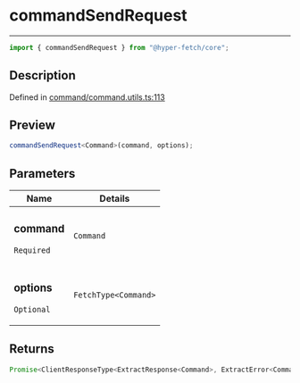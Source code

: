# commandSendRequest

<div class="api-docs__separator" data-reactroot="">

---

</div><div class="api-docs__import" data-reactroot="">

```ts
import { commandSendRequest } from "@hyper-fetch/core";
```

</div><div class="api-docs__section">

## Description

</div><div class="api-docs__description"><span class="api-docs__do-not-parse">

</span></div><p class="api-docs__definition">

Defined in
[command/command.utils.ts:113](https://github.com/BetterTyped/hyper-fetch/blob/993719ed/packages/core/src/command/command.utils.ts#L113)

</p><div class="api-docs__section">

## Preview

</div><div class="api-docs__preview fn">

```ts
commandSendRequest<Command>(command, options);
```

</div><div class="api-docs__section">

## Parameters

</div>
<div class="api-docs__parameters">
<table>
<thead><tr><th>Name</th><th>Details</th></tr></thead>
<tbody><tr param-data="command"><td class="api-docs__param-name required">

### command

`Required`

</td><td class="api-docs__param-type">

`Command`

</td></tr><tr param-data="options"><td class="api-docs__param-name optional">

### options

`Optional`

</td><td class="api-docs__param-type">

`FetchType<Command>`

</td></tr></tbody></table></div><div class="api-docs__section">

## Returns

</div><div class="api-docs__returns">

```ts
Promise<ClientResponseType<ExtractResponse<Command>, ExtractError<Command>>>;
```

</div>
